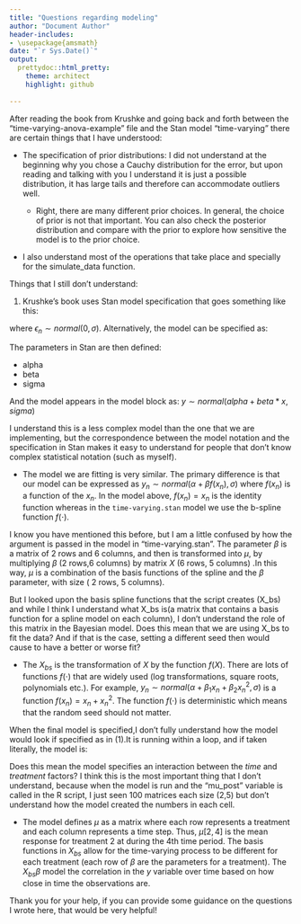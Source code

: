```yaml
---
title: "Questions regarding modeling"
author: "Document Author"
header-includes:
- \usepackage{amsmath}
date: "`r Sys.Date()`"
output:
  prettydoc::html_pretty:
    theme: architect
    highlight: github
    
---
```


After reading the book from Krushke and going back and forth between the "time-varying-anova-example" file and the Stan model "time-varying" there are certain things that I have understood:

* The specification of prior distributions: I did not understand at the beginning why you chose a Cauchy distribution for the error, but upon reading and talking with you I understand it is just a possible distribution, it has large tails and therefore can accommodate outliers well.

    * Right, there are many different prior choices. In general, the choice of prior is not that important. You can also check the posterior distribution and compare with the prior to explore how sensitive the model is to the prior choice.

* I also understand most of the operations that take place and specially for the simulate_data function.

Things that I still don't understand:

1. Krushke's book uses Stan model specification that goes something like this:

\begin{align}
y_n=\alpha+\beta*x_n+\epsilon_n \tag{1}\\
\end{align}

where $\epsilon_n \sim normal(0,\sigma)$. 
Alternatively, the model can be specified as:
\begin{align}
y_n \sim normal(\alpha+\beta x_n,\sigma) \tag{2}\\
\end{align}

The parameters in Stan are then defined:

* alpha
* beta 
* sigma

And the model appears in the model block as:
$y\sim normal(alpha+beta*x,sigma)$

I understand this is a less complex model than the one that we are implementing, but the correspondence between the model notation and the specification in Stan makes it easy to understand for people that don't know complex statistical notation (such as myself).

* The model we are fitting is very similar. The primary difference is that our model can be expressed as $y_n \sim normal(\alpha+\beta f(x_n),\sigma)$ where $f(x_n)$ is a function of the $x_n$. In the model above, $f(x_n) = x_n$ is the identity function whereas in the `time-varying.stan` model we use the b-spline function $f(\cdot)$.
    
I know you have mentioned this before, but I am a little confused by how the argument is passed in the model in "time-varying.stan". The parameter $\beta$ is a matrix of 2 rows and 6 columns, and then is transformed into $\mu$, by multiplying $\beta$ (2 rows,6 columns) by  matrix $X$ (6 rows, 5 columns) .In this way, $\mu$ is a combination of the basis functions of the spline and the $\beta$ parameter, with size ( 2 rows, 5 columns).

But I looked upon the basis spline functions that the script creates (X_bs) and while I think I understand what X_bs is(a matrix that contains a basis function for a spline model on each column), I don't understand the role of this matrix in the Bayesian model. Does this mean that we are using X_bs to fit the data? And if that is the case, setting a different seed then would cause to have a better or worse fit?

* The $X_{bs}$ is the transformation of $X$ by the function $f(X)$. There are lots of functions $f(\cdot)$ that are widely used (log transformations, square roots, polynomials etc.). For example, $y_n \sim normal(\alpha+\beta_1 x_n + \beta_2 x_n^2, \sigma)$ is a function $f(x_n) = x_n + x_n^2$. The function $f(\cdot)$ is deterministic which means that the random seed should not matter.

When the final model is specified,I don't fully understand how the model would look if specified as in $(1)$.It is running within a loop, and if taken literally, the model is:

\begin{align}
y_i \sim normal(\mu(time_i,treatment_i)) \tag{3}\\
\end{align}
Does this mean the model specifies an interaction between the $time$ and $treatment$ factors? I think this is the most important thing that I don't understand, because when the model is run and the "mu_post" variable is called in the R script, I just seen 100 matrices each size (2,5) but don't understand how the model created the numbers in each cell.

* The model defines $\mu$ as a matrix where each row represents a treatment and each column represents a time step. Thus, $\mu[2, 4]$ is the mean response for treatment 2 at during the 4th time period. The basis functions in $X_{bs}$ allow for the time-varying process to be different for each treatment (each row of $\beta$ are the parameters for a treatment). The $X_{bs} \beta$ model the correlation in the $y$ variable over time based on how close in time the observations are.

Thank you for your help, if you can provide some guidance on the questions I wrote here, that would be very helpful!
